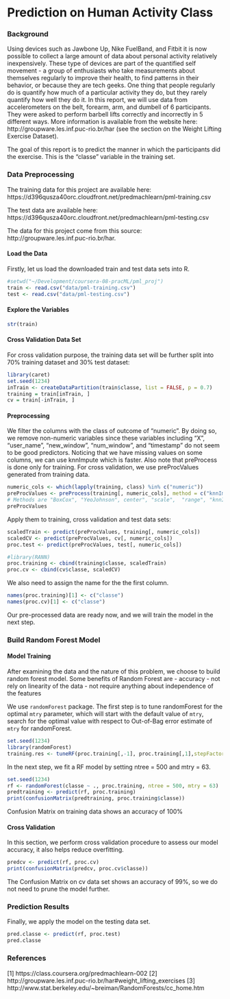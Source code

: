Prediction on Human Activity Class
========================================================

### Background
Using devices such as Jawbone Up, Nike FuelBand, and Fitbit it is now possible to collect a large amount of data about personal activity relatively inexpensively. These type of devices are part of the quantified self movement - a group of enthusiasts who take measurements about themselves regularly to improve their health, to find patterns in their behavior, or because they are tech geeks. One thing that people regularly do is quantify how much of a particular activity they do, but they rarely quantify how well they do it. In this report, we will use data from accelerometers on the belt, forearm, arm, and dumbell of 6 participants. They were asked to perform barbell lifts correctly and incorrectly in 5 different ways. More information is available from the website here: http://groupware.les.inf.puc-rio.br/har (see the section on the Weight Lifting Exercise Dataset). 

The goal of this report is to predict the manner in which the participants did the exercise. This is the "classe" variable in the training set.

### Data Preprocessing

The training data for this project are available here: 
https://d396qusza40orc.cloudfront.net/predmachlearn/pml-training.csv

The test data are available here: 
https://d396qusza40orc.cloudfront.net/predmachlearn/pml-testing.csv

The data for this project come from this source: http://groupware.les.inf.puc-rio.br/har. 

#### Load the Data

Firstly, let us load the downloaded train and test data sets into R.

```r
#setwd("~/Development/coursera-08-pracML/pml_proj")
train <- read.csv("data/pml-training.csv")
test <- read.csv("data/pml-testing.csv")
```

#### Explore the Variables
```r
str(train)
```

#### Cross Validation Data Set
For cross validation purpose, the training data set will be further split into 70% training dataset and 30% test dataset:
```r
library(caret)
set.seed(1234)
inTrain <- createDataPartition(train$classe, list = FALSE, p = 0.7)
training = train[inTrain, ]
cv = train[-inTrain, ]
```

#### Preprocessing 

We filter the columns with the class of outcome of "numeric". By doing so, we remove non-numeric variables since these variables including "X", "user_name", "new_window", "num_window", and "timestamp" do not seem to be good predictors. Noticing that we have missing values on some columns, we can use knnImpute which is faster. Also note that preProcess is done only for training. For cross validation, we use preProcValues generated from training data.

```r
numeric_cols <- which(lapply(training, class) %in% c("numeric"))
preProcValues <- preProcess(training[, numeric_cols], method = c("knnImpute"))
# Methods are "BoxCox", "YeoJohnson", center", "scale",  "range", "knnImpute", "bagImpute", "pca", "ica" and "spatialSign"
preProcValues
```

Apply them to training, cross validation and test data sets:

```r
scaledTrain <- predict(preProcValues, training[, numeric_cols])
scaledCV <- predict(preProcValues, cv[, numeric_cols])
proc.test <- predict(preProcValues, test[, numeric_cols])
```

```r
#library(RANN)
proc.training <- cbind(training$classe, scaledTrain)
proc.cv <- cbind(cv$classe, scaledCV)
```

We also need to assign the name for the the first column.
```r
names(proc.training)[1] <- c("classe")
names(proc.cv)[1] <- c("classe")
```

Our pre-processed data are ready now, and we will train the model in the next step.

### Build Random Forest Model

#### Model Training
After examining the data and the nature of this problem, we choose to build random forest model. Some benefits of Random Forest are
- accuracy
- not rely on linearity of the data
- not require anything about independence of the features

We use `randomForest` package. The first step is to tune randomForest for the optimal `mtry` parameter, which will start with the default value of `mtry`, search for the optimal value with respect to Out-of-Bag error estimate of `mtry` for randomForest.

```r
set.seed(1234)
library(randomForest)
training.res <- tuneRF(proc.training[,-1], proc.training[,1],stepFactor=1.5)
```
In the next step, we fit a RF model by setting ntree = 500 and mtry = 63. 

```r
set.seed(1234)
rf <- randomForest(classe ~ ., proc.training, ntree = 500, mtry = 63)
predtraining <- predict(rf, proc.training)
print(confusionMatrix(predtraining, proc.training$classe))
```
Confusion Matrix on training data shows an accuracy of 100%

#### Cross Validation
In this section, we perform cross validation procedure to assess our model accuracy, it also helps reduce overfitting.

```r
predcv <- predict(rf, proc.cv)
print(confusionMatrix(predcv, proc.cv$classe))
```
The Confusion Matrix on cv data set shows an accuracy of 99%, so we do not need to prune the model further.

### Prediction Results
Finally, we apply the model on the testing data set.
```r
pred.classe <- predict(rf, proc.test)
pred.classe
```

### References
[1] https://class.coursera.org/predmachlearn-002
[2] http://groupware.les.inf.puc-rio.br/har#weight_lifting_exercises
[3] http://www.stat.berkeley.edu/~breiman/RandomForests/cc_home.htm

